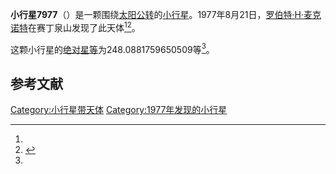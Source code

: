 {{Infobox planet
| bgcolour = #FFFFC0
| name = 7977
| symbol = 
| image = 
| caption = 
| discovery = yes
| discovery_ref = 
| discoverer = [[罗伯特·H·麦克诺特|罗伯特·H·麦克诺特]]
| discovery_site = [[赛丁泉山|赛丁泉山]] 
| discovered = 1977年8月21日
| designations = yes
| mp_name = 
| named_after = 
| alt_names = 
| mp_category = [[阿莫尔型小行星|阿莫尔型小行星]]
| orbit_ref = <ref name="a">[http://ssd.jpl.nasa.gov/sbdb.cgi?sstr=7977 7977] {{Wayback|url=http://ssd.jpl.nasa.gov/sbdb.cgi?sstr=7977 |date=20201124030145 }}，小行星數據庫瀏覽器（JPL Small-Body Database Browser）－[[美国国家航空航天局|美国国家航空航天局]]喷气推进实验室</ref>
| epoch = 2456400.5 (2013年4月18日更新)
| aphelion = {{convert|3.263072765973042|AU|km|3|abbr=on|lk=out}}
| perihelion = {{convert|1.190486493008655|AU|km|3|abbr=on}}
| semimajor = {{convert|2.226779629490848|AU|km|3|abbr=on}}
| eccentricity = 0.4653775
| period = 1213.708201 [[日|日]]<br />3.32[[儒略年|儒略年]]
| avg_speed = 
| inclination = 25.16641156550703
| asc_node = 134.236203628681
| mean_anomaly = 
| arg_peri = 248.0881759650509
| satellites = 
| physical_characteristics = yes
| dimensions = 
| mass = 
| density = 
| surface_grav = 
| escape_velocity = 
| sidereal_day = 
| axial_tilt = 
| pole_ecliptic_lat = 
| pole_ecliptic_lon = 
| albedo = 
| temperatures= 
| temp_name1 = 
| mean_temp_1 = 
| max_temp_1 = 
| temp_name2 = 
| max_temp_2 = 
| spectral_type = 
| abs_magnitude = 248.0881759650509
}}

'''小行星7977'''（{{lang-en|7977}}）是一颗围绕[[太阳|太阳]][[公转|公转]]的[[小行星|小行星]]。1977年8月21日，[[罗伯特·H·麦克诺特|罗伯特·H·麦克诺特]]在赛丁泉山发现了此天体<ref name="a" /><ref>{{cite news|title=小行星列表|url=http://cfa-www.harvard.edu/iau/lists/NumberedMPs.txt|accessdate=2013-07-08|newspaper=哈佛大学|archive-date=2008-05-17|archive-url=https://web.archive.org/web/20080517010638/http://cfa-www.harvard.edu/iau/lists/NumberedMPs.txt|dead-url=no}}</ref>。

这颗小行星的[[绝对星等|绝对星等]]为248.0881759650509等<ref name="a" />。

==参考文献==
{{reflist}}
{{Minor Planet Number|[[小行星7976|小行星7976]]|[[小行星7978|小行星7978]]}}

{{小天体}}

[[Category:小行星带天体|Category:小行星带天体]]
[[Category:1977年发现的小行星|Category:1977年发现的小行星]]

{{asteroid-stub}}
